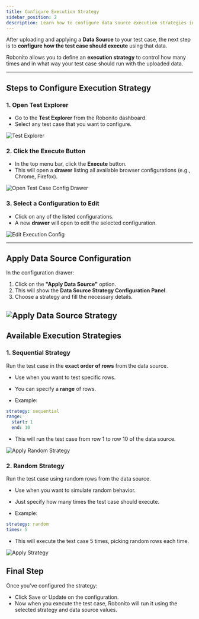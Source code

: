 ```yaml
---
title: Configure Execution Strategy
sidebar_position: 2
description: Learn how to configure data source execution strategies in Robonito for your test cases.
---
```


After uploading and applying a **Data Source** to your test case, the next step is to **configure how the test case should execute** using that data.

Robonito allows you to define an **execution strategy** to control how many times and in what way your test case should run with the uploaded data.

---

## Steps to Configure Execution Strategy

### 1. Open Test Explorer

- Go to the **Test Explorer** from the Robonito dashboard.
- Select any test case that you want to configure.

![Test Explorer](/data-source/test-explorer.png)

### 2. Click the Execute Button

- In the top menu bar, click the **Execute** button.
- This will open a **drawer** listing all available browser configurations (e.g., Chrome, Firefox).

![Open Test Case Config Drawer](/data-source/execution-config-drawer.png)

### 3. Select a Configuration to Edit

- Click on any of the listed configurations.
- A new **drawer** will open to edit the selected configuration.

![Edit Execution Config](/data-source/edit-execution-config.png)

---

## Apply Data Source Configuration

In the configuration drawer:

1. Click on the **"Apply Data Source"** option.
2. This will show the **Data Source Strategy Configuration Panel**.
3. Choose a strategy and fill the necessary details.

![Apply Data Source Strategy](/data-source/apply-data-source-config.png)
---

## Available Execution Strategies

### 1. Sequential Strategy

Run the test case in the **exact order of rows** from the data source.

- Use when you want to test specific rows.
- You can specify a **range** of rows.

- Example:

```yaml
strategy: sequential
range:
  start: 1
  end: 10
```

- This will run the test case from row 1 to row 10 of the data source.

![Apply Random Strategy](/data-source/apply-data-source-config.png)

### 2. Random Strategy

Run the test case using random rows from the data source.

- Use when you want to simulate random behavior.
- Just specify how many times the test case should execute.

- Example:

```yaml
strategy: random
times: 5
```

- This will execute the test case 5 times, picking random rows each time.

![Apply Strategy](/data-source/sequential-strategy.png)

## Final Step

Once you've configured the strategy:

- Click Save or Update on the configuration.
- Now when you execute the test case, Robonito will run it using the selected strategy and data source values.
